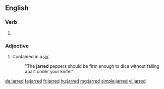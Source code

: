==English==

===Verb===
{{head|en|verb form}}

# {{en-past of|jar}}

===Adjective===
{{en-adj|-}}

# Contained in a [[jar]]
#:"The '''jarred''' peppers should be firm enough to dice without falling apart under your knife."

[[de:jarred]]
[[fa:jarred]]
[[fr:jarred]]
[[hu:jarred]]
[[mg:jarred]]
[[simple:jarred]]
[[vi:jarred]]
